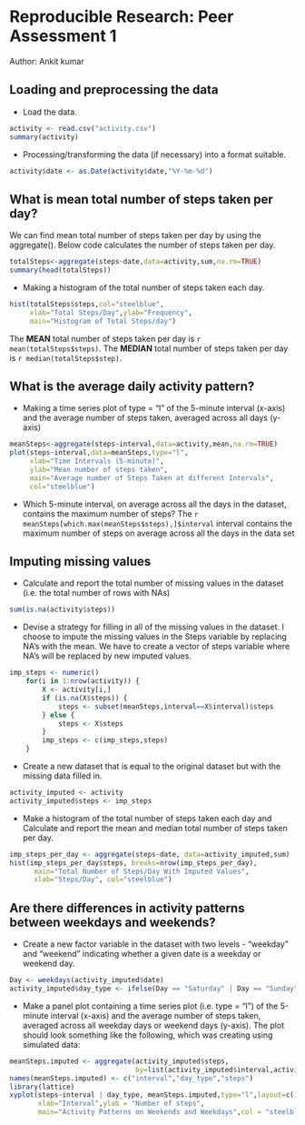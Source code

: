 # Reproducible Research: Peer Assessment 1
Author: Ankit kumar

## Loading and preprocessing the data

* Load the data.
```{r echo = TRUE}
activity <- read.csv("activity.csv")
summary(activity)
```
* Processing/transforming the data (if necessary) into a format suitable.
```{r echo = TRUE}
activity$date <- as.Date(activity$date,"%Y-%m-%d")
```

## What is mean total number of steps taken per day?
We can find mean total number of steps taken per day by using the aggregate(). Below code calculates the number of steps taken per day.
```{r echo = TRUE}
totalSteps<-aggregate(steps~date,data=activity,sum,na.rm=TRUE)
summary(head(totalSteps))
```
* Making  a histogram of the total number of steps taken each day.
```{r echo = TRUE}
hist(totalSteps$steps,col="steelblue",
     xlab="Total Steps/Day",ylab="Frequency",
     main="Histogram of Total Steps/day")
```
The __MEAN__ total number of steps taken per day is `r mean(totalSteps$steps)`.
The __MEDIAN__ total number of steps taken per day is `r median(totalSteps$step)`.

## What is the average daily activity pattern?
* Making a time series plot of type = "l"  of the 5-minute interval (x-axis) and the average number of steps taken, averaged across all days (y-axis)
```{r}
meanSteps<-aggregate(steps~interval,data=activity,mean,na.rm=TRUE)
plot(steps~interval,data=meanSteps,type="l",
     xlab="Time Intervals (5-minute)", 
     ylab="Mean number of steps taken", 
     main="Average number of Steps Taken at different Intervals",
     col="steelblue")
```
* Which 5-minute interval, on average across all the days in the dataset, contains the maximum number of steps?
The `r meanSteps[which.max(meanSteps$steps),]$interval` interval contains the maximum number of steps on average across all the days in the data set


## Imputing missing values

* Calculate and report the total number of missing values in the dataset (i.e. the total number of rows with NAs)
```{r echo = TRUE}
sum(is.na(activity$steps))
```
* Devise a strategy for filling in all of the missing values in the dataset.
I choose to impute the missing values in the Steps variable by replacing NA's with the mean.
We have to create a vector of steps variable where NA's will be replaced by new imputed values.
```{r echo = TRUE}
imp_steps <- numeric()
    for(i in 1:nrow(activity)) {
        X <- activity[i,]
        if (is.na(X$steps)) {
            steps <- subset(meanSteps,interval==X$interval)$steps
        } else {
            steps <- X$steps
        }
        imp_steps <- c(imp_steps,steps)
    }
```
* Create a new dataset that is equal to the original dataset but with the missing data filled in.
```{r echo =TRUE}
activity_imputed <- activity
activity_imputed$steps <- imp_steps
```
* Make a histogram of the total number of steps taken each day and Calculate and report the mean and median total number of steps taken per day.
```{r echo = TRUE}
imp_steps_per_day <- aggregate(steps~date, data=activity_imputed,sum)
hist(imp_steps_per_day$steps, breaks=nrow(imp_steps_per_day), 
      main="Total Number of Steps/Day With Imputed Values",
      xlab="Steps/Day", col="steelblue")
```

## Are there differences in activity patterns between weekdays and weekends?
* Create a new factor variable in the dataset with two levels - "weekday" and "weekend" indicating whether a given date is a weekday or weekend day.
```{r echo = TRUE}
Day <- weekdays(activity_imputed$date)
activity_imputed$day_type <- ifelse(Day == "Saturday" | Day == "Sunday","Weekend", "Weekday")
```

* Make a panel plot containing a time series plot (i.e. type = "l") of the 5-minute interval (x-axis) and the average number of steps taken, averaged across all weekday days or weekend days (y-axis). The plot should look something like the following, which was creating using simulated data:

```{r echo= TRUE}
meanSteps.imputed <- aggregate(activity_imputed$steps,
                               by=list(activity_imputed$interval,activity_imputed$day_type),mean)
names(meanSteps.imputed) <- c("interval","day_type","steps")
library(lattice)
xyplot(steps~interval | day_type, meanSteps.imputed,type="l",layout=c(1,2),
       xlab="Interval",ylab = "Number of steps",
       main="Activity Patterns on Weekends and Weekdays",col = "steelblue")
```
